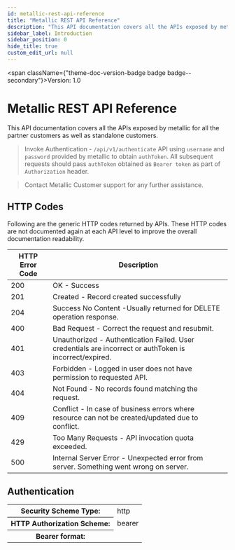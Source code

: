 ```yaml
---
id: metallic-rest-api-reference
title: "Metallic REST API Reference"
description: "This API documentation covers all the APIs exposed by metallic for all the partner customers as well as standalone customers."
sidebar_label: Introduction
sidebar_position: 0
hide_title: true
custom_edit_url: null
---
```



<span className={"theme-doc-version-badge badge badge--secondary"}>Version: 1.0</span>

# Metallic REST API Reference



This API documentation covers all the APIs exposed by metallic for all the partner customers as well as standalone customers.

> Invoke Authentication - `/api/v1/authenticate` API using `username` and `password` provided by metallic to obtain `authToken`. All subsequent requests should pass `authToken` obtained as `Bearer token` as part of `Authorization` header.

> Contact Metallic Customer support for any further assistance.

## HTTP Codes

Following are the generic HTTP codes returned by APIs. These HTTP codes are not documented again at each API level to improve the overall documentation readability.

| **HTTP Error Code** | **Description** |
| --- | --- |
| 200 | OK - Success |
| 201 | Created - Record created successfully |
| 204 | Success No Content -Usually returned for DELETE operation response. |
| 400 | Bad Request - Correct the request and resubmit. |
| 401 | Unauthorized - Authentication Failed. User credentials are incorrect or authToken is incorrect/expired. |
| 403 | Forbidden - Logged in user does not have permission to requested API. |
| 404 | Not Found - No records found matching the request. |
| 409 | Conflict - In case of business errors where resource can not be created/updated due to conflict. |
| 429 | Too Many Requests - API invocation quota exceeded. |
| 500 | Internal Server Error - Unexpected error from server. Something went wrong on server. |

<div style={{"marginBottom":"2rem"}}><h2 id={"authentication"} style={{"marginBottom":"1rem"}}>Authentication</h2><Tabs><TabItem label={"Bearer"} value={"bearer"}><div><table><tbody><tr><th>Security Scheme Type:</th><td>http</td></tr><tr><th>HTTP Authorization Scheme:</th><td>bearer</td></tr><tr><th>Bearer format:</th><td></td></tr></tbody></table></div></TabItem></Tabs></div>
      